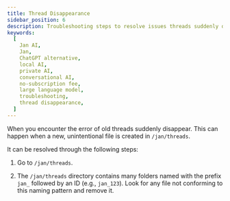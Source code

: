 ```yaml
---
title: Thread Disappearance
sidebar_position: 6
description: Troubleshooting steps to resolve issues threads suddenly disappearance.
keywords:
  [
    Jan AI,
    Jan,
    ChatGPT alternative,
    local AI,
    private AI,
    conversational AI,
    no-subscription fee,
    large language model,
    troubleshooting,
    thread disappearance,
  ]
---
```


<head>
    <title>Thread Disappearance</title>
    <meta name="description" content="Troubleshooting steps to resolve issues with threads suddenly disappearing in Jan. Learn how to fix problems when old threads vanish due to the creation of new, unintentional files in the /jan/threads directory."/>
    <meta name="keywords" content="Jan AI, Jan, ChatGPT alternative, local AI, private AI, conversational AI, no-subscription fee, large language model, troubleshooting, thread disappearance"/>
    <meta property="og:title" content="Thread Disappearance"/>
    <meta property="og:description" content="Troubleshooting steps to resolve issues with threads suddenly disappearing in Jan. Learn how to fix problems when old threads vanish due to the creation of new, unintentional files in the /jan/threads directory."/>
    <meta property="og:url" content="https://yourwebsite.com/thread-disappearance"/>
    <meta name="twitter:card" content="summary"/>
    <meta name="twitter:title" content="Thread Disappearance"/>
    <meta name="twitter:description" content="Troubleshooting steps to resolve issues with threads suddenly disappearing in Jan. Learn how to fix problems when old threads vanish due to the creation of new, unintentional files in the /jan/threads directory."/>
</head>

When you encounter the error of old threads suddenly disappear. This can happen when a new, unintentional file is created in `/jan/threads`.

It can be resolved through the following steps:

1. Go to `/jan/threads`.

2. The `/jan/threads` directory contains many folders named with the prefix `jan_` followed by an ID (e.g., `jan_123`). Look for any file not conforming to this naming pattern and remove it.